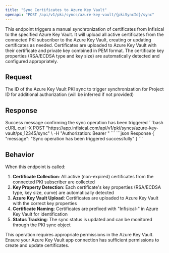 ```yaml
---
title: "Sync Certificates to Azure Key Vault"
openapi: "POST /api/v1/pki/syncs/azure-key-vault/{pkiSyncId}/sync"
---
```


<Info>
This endpoint triggers a manual synchronization of certificates from Infisical to the specified Azure Key Vault. It will upload all active certificates from the connected PKI subscriber to the Azure Key Vault, creating or updating certificates as needed.
</Info>

<Note>
Certificates are uploaded to Azure Key Vault with their certificate and private key combined in PEM format. The certificate key properties (RSA/ECDSA type and key size) are automatically detected and configured appropriately.
</Note>

## Request

<ParamField path="pkiSyncId" type="string" required>
  The ID of the Azure Key Vault PKI sync to trigger synchronization for
</ParamField>

<ParamField query="projectId" type="string" optional>
  Project ID for additional authorization (will be inferred if not provided)
</ParamField>

## Response

<ResponseField name="message" type="string">
  Success message confirming the sync operation has been triggered
</ResponseField>

<RequestExample>
```bash cURL
curl -X POST "https://app.infisical.com/api/v1/pki/syncs/azure-key-vault/ps_12345/sync" \
  -H "Authorization: Bearer <your-api-key>"
```
</RequestExample>

<ResponseExample>
```json Response
{
  "message": "Sync operation has been triggered successfully"
}
```
</ResponseExample>

## Behavior

When this endpoint is called:

1. **Certificate Collection**: All active (non-expired) certificates from the connected PKI subscriber are collected
2. **Key Property Detection**: Each certificate's key properties (RSA/ECDSA type, key size, curve) are automatically detected
3. **Azure Key Vault Upload**: Certificates are uploaded to Azure Key Vault with the correct key properties
4. **Certificate Naming**: Certificates are prefixed with "Infisical-" in Azure Key Vault for identification
5. **Status Tracking**: The sync status is updated and can be monitored through the PKI sync object

<Warning>
This operation requires appropriate permissions in the Azure Key Vault. Ensure your Azure Key Vault app connection has sufficient permissions to create and update certificates.
</Warning>